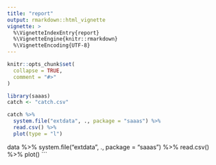 ```yaml
---
title: "report"
output: rmarkdown::html_vignette
vignette: >
  %\VignetteIndexEntry{report}
  %\VignetteEngine{knitr::rmarkdown}
  %\VignetteEncoding{UTF-8}
---
```


```r
knitr::opts_chunk$set(
  collapse = TRUE,
  comment = "#>"
)
```

```r
library(saaas)
catch <- "catch.csv"
```

```r
catch %>%
  system.file("extdata", ., package = "saaas") %>%
  read.csv() %>%
  plot(type = "l")
```

data %>%
  system.file("extdata", ., package = "saaas") %>%
  read.csv() %>%
  plot()
```
